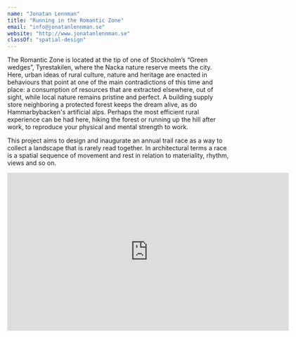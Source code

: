 ```yaml
---
name: "Jonatan Lennman"
title: "Running in the Romantic Zone"
email: "info@jonatanlennman.se"
website: "http://www.jonatanlennman.se"
classOf: "spatial-design"
---
```





The Romantic Zone is located at the tip of one of Stockholm’s “Green wedges”, Tyrestakilen, where the Nacka nature reserve meets the city. Here, urban ideas of rural culture, nature and heritage are enacted in behaviours that point at one of the main contradictions of this time and place: a consumption of resources that are extracted elsewhere, out of sight, while local nature remains pristine and perfect. A building supply store neighboring a protected forest keeps the dream alive, as do Hammarbybacken's artificial alps. Perhaps the most efficient rural experience can be had here, hiking the forest or running up the hill after work, to reproduce your physical and mental strength to work. 

This project aims to design and inaugurate an annual trail race as a way to collect a landscape that is rarely read together. In architectural terms a race is a spatial sequence of movement and rest in relation to materiality, rhythm, views and so on.

<ImageZoom
  preview={preview91}
  zoom={zoom91}
  caption="Fragment of sports hall, scale model 1:20"
/>

<ImageZoom
  preview={preview92}
  zoom={zoom92}
  caption="Decor for the trail, scale model 1:10"
/>

<iframe src="https://player.vimeo.com/video/425218674?title=0&byline=0&portrait=0" width="640" height="360" frameborder="0" allow="autoplay; fullscreen" allowfullscreen></iframe>

